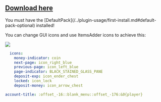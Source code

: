 
## [Download here](https://www.spigotmc.org/resources/%E2%9C%85must-have%E2%9C%85-rpgbank-store-your-items-exp-and-money-using-villagers-npcs-and-custom-gui.29139/)


<Warning>
You must have the [DefaultPack](/../plugin-usage/first-install.md#default-pack-optional) installed!
</Warning>


You can change GUI icons and use ItemsAdder icons to achieve this:

![](</assets/images/image (110).png>)

<Tabs>
  <Tab title="config.yml">

```yaml
  icons:
    money-indicator: coin
    next-page: icon_right_blue
    previous-page: icon_left_blue
    page-indicator: BLACK_STAINED_GLASS_PANE
    deposit-exp: icon_ender_chest
    locked: icon_lock
    deposit-money: icon_arrow_chest
```

  </Tab>
  <Tab title="language file">

```yaml
account-title: :offset_-16::blank_menu::offset_-176:&0{player}
```

  </Tab>
</Tabs>